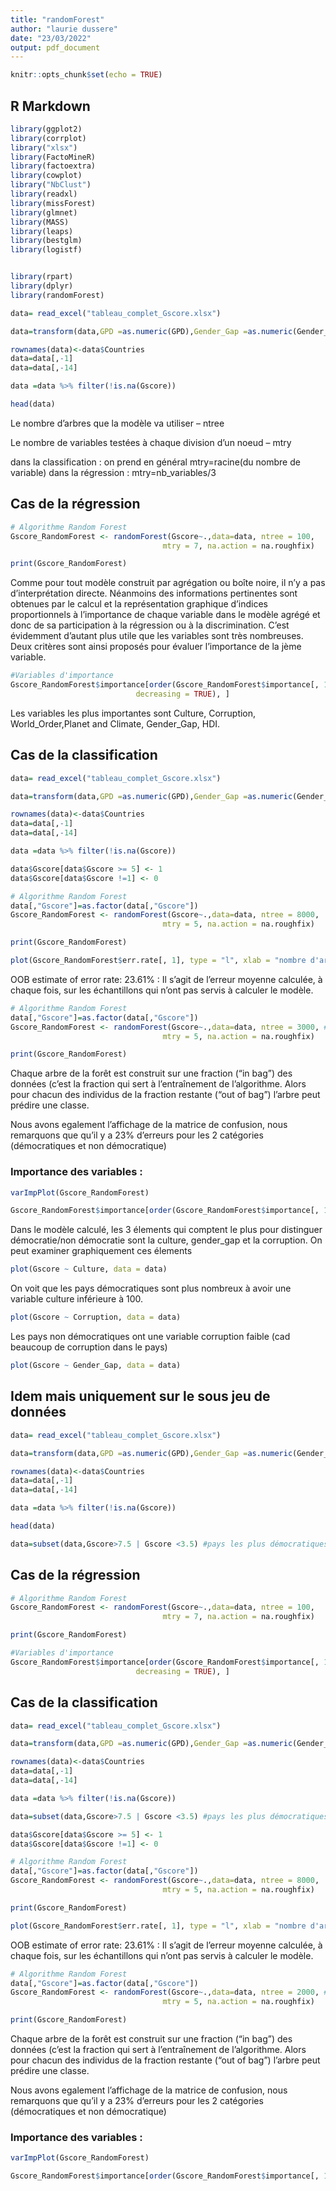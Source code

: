 ```yaml
---
title: "randomForest"
author: "laurie dussere"
date: "23/03/2022"
output: pdf_document
---
```


```r
knitr::opts_chunk$set(echo = TRUE)
```

## R Markdown

```r
library(ggplot2)
library(corrplot)
library("xlsx")
library(FactoMineR)
library(factoextra)
library(cowplot)
library("NbClust")
library(readxl)
library(missForest)
library(glmnet)
library(MASS)
library(leaps)
library(bestglm)
library(logistf)


library(rpart)
library(dplyr)
library(randomForest)
```

```r
data= read_excel("tableau_complet_Gscore.xlsx")

data=transform(data,GPD =as.numeric(GPD),Gender_Gap =as.numeric(Gender_Gap),Ethnic =as.numeric(Ethnic),Linguistic =as.numeric(Linguistic),Religious =as.numeric(Religious),Science_and_Technology =as.numeric(Science_and_Technology),Culture=as.numeric(Culture),International_Peace_and_Security=as.numeric(International_Peace_and_Security),World_Order=as.numeric(World_Order),Planet_and_Climate=as.numeric(Planet_and_Climate),Prosperity_and_Equality=as.numeric(Prosperity_and_Equality),Health_and_Well_being=as.numeric(Health_and_Well_being),Emigrants=as.numeric(Emigrants),Suicide_Both_sexes=as.numeric(Suicide_Both_sexes),Suicide_Men=as.numeric(Suicide_Men),Suicide_Women=as.numeric(Suicide_Women),National_power=as.numeric(National_power),Population=as.numeric(Population),HDI=as.numeric(HDI),Corruption=as.numeric(Corruption),Terrorism=as.numeric(Terrorism),Poverty_pct=as.numeric(Poverty_pct),Gscore=as.numeric(Gscore))

rownames(data)<-data$Countries
data=data[,-1]
data=data[,-14]

data =data %>% filter(!is.na(Gscore))

head(data)
```

Le nombre d’arbres que la modèle va utiliser – ntree

Le nombre de variables testées à chaque division d’un noeud – mtry 

dans la classification : on prend en général mtry=racine(du nombre de variable)
dans la régression : mtry=nb_variables/3


## Cas de la régression 
```r
# Algorithme Random Forest  
Gscore_RandomForest <- randomForest(Gscore~.,data=data, ntree = 100, 
                                  mtry = 7, na.action = na.roughfix)

print(Gscore_RandomForest)

```

Comme pour tout modèle construit par agrégation ou boîte noire, il n’y a
pas d’interprétation directe. Néanmoins des informations pertinentes sont obtenues par le calcul et la représentation graphique d’indices proportionnels à
l’importance de chaque variable dans le modèle agrégé et donc de sa participation à la régression ou à la discrimination. C’est évidemment d’autant plus
utile que les variables sont très nombreuses. Deux critères sont ainsi proposés
pour évaluer l’importance de la jème variable.


```r
#Variables d'importance 
Gscore_RandomForest$importance[order(Gscore_RandomForest$importance[, 1], 
                            decreasing = TRUE), ]
```
Les variables les plus importantes sont Culture, Corruption, World_Order,Planet and Climate, Gender_Gap, HDI.

## Cas de la classification

```r
data= read_excel("tableau_complet_Gscore.xlsx")

data=transform(data,GPD =as.numeric(GPD),Gender_Gap =as.numeric(Gender_Gap),Ethnic =as.numeric(Ethnic),Linguistic =as.numeric(Linguistic),Religious =as.numeric(Religious),Science_and_Technology =as.numeric(Science_and_Technology),Culture=as.numeric(Culture),International_Peace_and_Security=as.numeric(International_Peace_and_Security),World_Order=as.numeric(World_Order),Planet_and_Climate=as.numeric(Planet_and_Climate),Prosperity_and_Equality=as.numeric(Prosperity_and_Equality),Health_and_Well_being=as.numeric(Health_and_Well_being),Emigrants=as.numeric(Emigrants),Suicide_Both_sexes=as.numeric(Suicide_Both_sexes),Suicide_Men=as.numeric(Suicide_Men),Suicide_Women=as.numeric(Suicide_Women),National_power=as.numeric(National_power),Population=as.numeric(Population),HDI=as.numeric(HDI),Corruption=as.numeric(Corruption),Terrorism=as.numeric(Terrorism),Poverty_pct=as.numeric(Poverty_pct),Gscore=as.numeric(Gscore))

rownames(data)<-data$Countries
data=data[,-1]
data=data[,-14]

data =data %>% filter(!is.na(Gscore))
```

```r
data$Gscore[data$Gscore >= 5] <- 1
data$Gscore[data$Gscore !=1] <- 0
```

```r
# Algorithme Random Forest
data[,"Gscore"]=as.factor(data[,"Gscore"])
Gscore_RandomForest <- randomForest(Gscore~.,data=data, ntree = 8000, 
                                  mtry = 5, na.action = na.roughfix)

print(Gscore_RandomForest)
```


```r
plot(Gscore_RandomForest$err.rate[, 1], type = "l", xlab = "nombre d'arbres", ylab = "erreur OOB")
```

OOB estimate of  error rate: 23.61% : Il s’agit de l’erreur moyenne calculée, à chaque fois, sur les échantillons qui n’ont pas servis à calculer le modèle.


```r
# Algorithme Random Forest
data[,"Gscore"]=as.factor(data[,"Gscore"])
Gscore_RandomForest <- randomForest(Gscore~.,data=data, ntree = 3000, #il faut choisir le bon ntree
                                  mtry = 5, na.action = na.roughfix)

print(Gscore_RandomForest)
```

Chaque arbre de la forêt est construit sur une fraction ("in bag") des données (c'est la fraction qui sert à l'entraînement de l'algorithme. Alors pour chacun des individus de la fraction restante ("out of bag") l'arbre peut prédire une classe.


Nous avons egalement l'affichage de la matrice de confusion, nous remarquons que qu'il y a 23% d'erreurs pour les 2 catégories (démocratiques et non démocratique)

### Importance des variables : 
```r
varImpPlot(Gscore_RandomForest)
```


```r
Gscore_RandomForest$importance[order(Gscore_RandomForest$importance[, 1], decreasing = TRUE), ]
```
Dans le modèle calculé, les 3 élements qui comptent le plus pour distinguer démocratie/non démocratie sont la culture, gender_gap et la corruption. On peut examiner graphiquement ces élements

```r
plot(Gscore ~ Culture, data = data)
```

On voit que les pays démocratiques sont plus nombreux à avoir une variable culture inférieure à 100.

```r
plot(Gscore ~ Corruption, data = data)
```
Les pays non démocratiques ont une variable corruption faible (cad beaucoup de corruption dans le pays)


```r
plot(Gscore ~ Gender_Gap, data = data)
```


## Idem mais uniquement sur le sous jeu de données 

```r
data= read_excel("tableau_complet_Gscore.xlsx")

data=transform(data,GPD =as.numeric(GPD),Gender_Gap =as.numeric(Gender_Gap),Ethnic =as.numeric(Ethnic),Linguistic =as.numeric(Linguistic),Religious =as.numeric(Religious),Science_and_Technology =as.numeric(Science_and_Technology),Culture=as.numeric(Culture),International_Peace_and_Security=as.numeric(International_Peace_and_Security),World_Order=as.numeric(World_Order),Planet_and_Climate=as.numeric(Planet_and_Climate),Prosperity_and_Equality=as.numeric(Prosperity_and_Equality),Health_and_Well_being=as.numeric(Health_and_Well_being),Emigrants=as.numeric(Emigrants),Suicide_Both_sexes=as.numeric(Suicide_Both_sexes),Suicide_Men=as.numeric(Suicide_Men),Suicide_Women=as.numeric(Suicide_Women),National_power=as.numeric(National_power),Population=as.numeric(Population),HDI=as.numeric(HDI),Corruption=as.numeric(Corruption),Terrorism=as.numeric(Terrorism),Poverty_pct=as.numeric(Poverty_pct),Gscore=as.numeric(Gscore))

rownames(data)<-data$Countries
data=data[,-1]
data=data[,-14]

data =data %>% filter(!is.na(Gscore))

head(data)
```

```r
data=subset(data,Gscore>7.5 | Gscore <3.5) #pays les plus démocratiques
```

## Cas de la régression 


```r
# Algorithme Random Forest  
Gscore_RandomForest <- randomForest(Gscore~.,data=data, ntree = 100, 
                                  mtry = 7, na.action = na.roughfix)

print(Gscore_RandomForest)
```

```r
#Variables d'importance 
Gscore_RandomForest$importance[order(Gscore_RandomForest$importance[, 1], 
                            decreasing = TRUE), ]
```
## Cas de la classification

```r
data= read_excel("tableau_complet_Gscore.xlsx")

data=transform(data,GPD =as.numeric(GPD),Gender_Gap =as.numeric(Gender_Gap),Ethnic =as.numeric(Ethnic),Linguistic =as.numeric(Linguistic),Religious =as.numeric(Religious),Science_and_Technology =as.numeric(Science_and_Technology),Culture=as.numeric(Culture),International_Peace_and_Security=as.numeric(International_Peace_and_Security),World_Order=as.numeric(World_Order),Planet_and_Climate=as.numeric(Planet_and_Climate),Prosperity_and_Equality=as.numeric(Prosperity_and_Equality),Health_and_Well_being=as.numeric(Health_and_Well_being),Emigrants=as.numeric(Emigrants),Suicide_Both_sexes=as.numeric(Suicide_Both_sexes),Suicide_Men=as.numeric(Suicide_Men),Suicide_Women=as.numeric(Suicide_Women),National_power=as.numeric(National_power),Population=as.numeric(Population),HDI=as.numeric(HDI),Corruption=as.numeric(Corruption),Terrorism=as.numeric(Terrorism),Poverty_pct=as.numeric(Poverty_pct),Gscore=as.numeric(Gscore))

rownames(data)<-data$Countries
data=data[,-1]
data=data[,-14]

data =data %>% filter(!is.na(Gscore))

data=subset(data,Gscore>7.5 | Gscore <3.5) #pays les plus démocratiques
```

```r
data$Gscore[data$Gscore >= 5] <- 1
data$Gscore[data$Gscore !=1] <- 0
```

```r
# Algorithme Random Forest
data[,"Gscore"]=as.factor(data[,"Gscore"])
Gscore_RandomForest <- randomForest(Gscore~.,data=data, ntree = 8000, 
                                  mtry = 5, na.action = na.roughfix)

print(Gscore_RandomForest)
```


```r
plot(Gscore_RandomForest$err.rate[, 1], type = "l", xlab = "nombre d'arbres", ylab = "erreur OOB")
```

OOB estimate of  error rate: 23.61% : Il s’agit de l’erreur moyenne calculée, à chaque fois, sur les échantillons qui n’ont pas servis à calculer le modèle.


```r
# Algorithme Random Forest
data[,"Gscore"]=as.factor(data[,"Gscore"])
Gscore_RandomForest <- randomForest(Gscore~.,data=data, ntree = 2000, #il faut choisir le bon ntree
                                  mtry = 5, na.action = na.roughfix)

print(Gscore_RandomForest)
```

Chaque arbre de la forêt est construit sur une fraction ("in bag") des données (c'est la fraction qui sert à l'entraînement de l'algorithme. Alors pour chacun des individus de la fraction restante ("out of bag") l'arbre peut prédire une classe.


Nous avons egalement l'affichage de la matrice de confusion, nous remarquons que qu'il y a 23% d'erreurs pour les 2 catégories (démocratiques et non démocratique)

### Importance des variables : 
```r
varImpPlot(Gscore_RandomForest)
```


```r
Gscore_RandomForest$importance[order(Gscore_RandomForest$importance[, 1], decreasing = TRUE), ]
```
